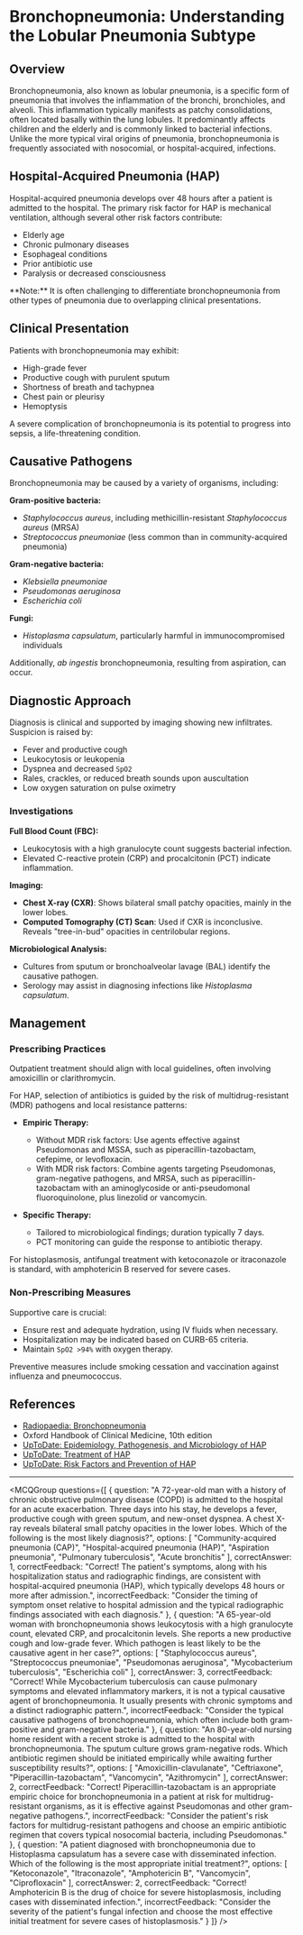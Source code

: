 
# Bronchopneumonia: Understanding the Lobular Pneumonia Subtype

## Overview

Bronchopneumonia, also known as lobular pneumonia, is a specific form of pneumonia that involves the inflammation of the bronchi, bronchioles, and alveoli. This inflammation typically manifests as patchy consolidations, often located basally within the lung lobules. It predominantly affects children and the elderly and is commonly linked to bacterial infections. Unlike the more typical viral origins of pneumonia, bronchopneumonia is frequently associated with nosocomial, or hospital-acquired, infections.

## Hospital-Acquired Pneumonia (HAP)

Hospital-acquired pneumonia develops over 48 hours after a patient is admitted to the hospital. The primary risk factor for HAP is mechanical ventilation, although several other risk factors contribute:

- Elderly age
- Chronic pulmonary diseases
- Esophageal conditions
- Prior antibiotic use
- Paralysis or decreased consciousness

<Callout emoji="⚠️">
**Note:** It is often challenging to differentiate bronchopneumonia from other types of pneumonia due to overlapping clinical presentations.
</Callout>

## Clinical Presentation

Patients with bronchopneumonia may exhibit:

- High-grade fever
- Productive cough with purulent sputum
- Shortness of breath and tachypnea
- Chest pain or pleurisy
- Hemoptysis

A severe complication of bronchopneumonia is its potential to progress into sepsis, a life-threatening condition.

## Causative Pathogens

Bronchopneumonia may be caused by a variety of organisms, including:

**Gram-positive bacteria:**
- *Staphylococcus aureus*, including methicillin-resistant *Staphylococcus aureus* (MRSA)
- *Streptococcus pneumoniae* (less common than in community-acquired pneumonia)

**Gram-negative bacteria:**
- *Klebsiella pneumoniae*
- *Pseudomonas aeruginosa*
- *Escherichia coli*

**Fungi:**
- *Histoplasma capsulatum*, particularly harmful in immunocompromised individuals

Additionally, *ab ingestis* bronchopneumonia, resulting from aspiration, can occur.

## Diagnostic Approach

Diagnosis is clinical and supported by imaging showing new infiltrates. Suspicion is raised by:

- Fever and productive cough
- Leukocytosis or leukopenia
- Dyspnea and decreased `SpO2`
- Rales, crackles, or reduced breath sounds upon auscultation
- Low oxygen saturation on pulse oximetry

### Investigations

**Full Blood Count (FBC):**
- Leukocytosis with a high granulocyte count suggests bacterial infection.
- Elevated C-reactive protein (CRP) and procalcitonin (PCT) indicate inflammation.

**Imaging:**
- **Chest X-ray (CXR)**: Shows bilateral small patchy opacities, mainly in the lower lobes.
- **Computed Tomography (CT) Scan**: Used if CXR is inconclusive. Reveals "tree-in-bud" opacities in centrilobular regions.

**Microbiological Analysis:**
- Cultures from sputum or bronchoalveolar lavage (BAL) identify the causative pathogen.
- Serology may assist in diagnosing infections like *Histoplasma capsulatum*.

## Management

### Prescribing Practices

Outpatient treatment should align with local guidelines, often involving amoxicillin or clarithromycin.

For HAP, selection of antibiotics is guided by the risk of multidrug-resistant (MDR) pathogens and local resistance patterns:

- **Empiric Therapy:**
  - Without MDR risk factors: Use agents effective against Pseudomonas and MSSA, such as piperacillin-tazobactam, cefepime, or levofloxacin.
  - With MDR risk factors: Combine agents targeting Pseudomonas, gram-negative pathogens, and MRSA, such as piperacillin-tazobactam with an aminoglycoside or anti-pseudomonal fluoroquinolone, plus linezolid or vancomycin.

- **Specific Therapy:**
  - Tailored to microbiological findings; duration typically 7 days.
  - PCT monitoring can guide the response to antibiotic therapy.

For histoplasmosis, antifungal treatment with ketoconazole or itraconazole is standard, with amphotericin B reserved for severe cases.

### Non-Prescribing Measures

Supportive care is crucial:

- Ensure rest and adequate hydration, using IV fluids when necessary.
- Hospitalization may be indicated based on CURB-65 criteria.
- Maintain `SpO2 >94%` with oxygen therapy.

Preventive measures include smoking cessation and vaccination against influenza and pneumococcus.

## References

- [Radiopaedia: Bronchopneumonia](https://radiopaedia.org/articles/bronchopneumonia)
- Oxford Handbook of Clinical Medicine, 10th edition
- [UpToDate: Epidemiology, Pathogenesis, and Microbiology of HAP](https://www.uptodate.com/contents/epidemiology-pathogenesis-microbiology-and-diagnosis-of-hospital-acquired-and-ventilator-associated-pneumonia-in-adults?search=hospital%20acquired%20pneumonia&source=search_result&selectedTitle=2~150&usage_type=default&display_rank=2)
- [UpToDate: Treatment of HAP](https://www.uptodate.com/contents/treatment-of-hospital-acquired-and-ventilator-associated-pneumonia-in-adults?search=hospital%20acquired%20pneumonia&source=search_result&selectedTitle=1~150&usage_type=default&display_rank=1)
- [UpToDate: Risk Factors and Prevention of HAP](https://www.uptodate.com/contents/risk-factors-and-prevention-of-hospital-acquired-and-ventilator-associated-pneumonia-in-adults?search=hospital%20acquired%20pneumonia&source=search_result&selectedTitle=3~150&usage_type=default&display_rank=3)

---

<MCQGroup questions={[
  {
    question: "A 72-year-old man with a history of chronic obstructive pulmonary disease (COPD) is admitted to the hospital for an acute exacerbation. Three days into his stay, he develops a fever, productive cough with green sputum, and new-onset dyspnea. A chest X-ray reveals bilateral small patchy opacities in the lower lobes. Which of the following is the most likely diagnosis?",
    options: [
      "Community-acquired pneumonia (CAP)",
      "Hospital-acquired pneumonia (HAP)",
      "Aspiration pneumonia",
      "Pulmonary tuberculosis",
      "Acute bronchitis"
    ],
    correctAnswer: 1,
    correctFeedback: "Correct! The patient's symptoms, along with his hospitalization status and radiographic findings, are consistent with hospital-acquired pneumonia (HAP), which typically develops 48 hours or more after admission.",
    incorrectFeedback: "Consider the timing of symptom onset relative to hospital admission and the typical radiographic findings associated with each diagnosis."
  },
  {
    question: "A 65-year-old woman with bronchopneumonia shows leukocytosis with a high granulocyte count, elevated CRP, and procalcitonin levels. She reports a new productive cough and low-grade fever. Which pathogen is least likely to be the causative agent in her case?",
    options: [
      "Staphylococcus aureus",
      "Streptococcus pneumoniae",
      "Pseudomonas aeruginosa",
      "Mycobacterium tuberculosis",
      "Escherichia coli"
    ],
    correctAnswer: 3,
    correctFeedback: "Correct! While Mycobacterium tuberculosis can cause pulmonary symptoms and elevated inflammatory markers, it is not a typical causative agent of bronchopneumonia. It usually presents with chronic symptoms and a distinct radiographic pattern.",
    incorrectFeedback: "Consider the typical causative pathogens of bronchopneumonia, which often include both gram-positive and gram-negative bacteria."
  },
  {
    question: "An 80-year-old nursing home resident with a recent stroke is admitted to the hospital with bronchopneumonia. The sputum culture grows gram-negative rods. Which antibiotic regimen should be initiated empirically while awaiting further susceptibility results?",
    options: [
      "Amoxicillin-clavulanate",
      "Ceftriaxone",
      "Piperacillin-tazobactam",
      "Vancomycin",
      "Azithromycin"
    ],
    correctAnswer: 2,
    correctFeedback: "Correct! Piperacillin-tazobactam is an appropriate empiric choice for bronchopneumonia in a patient at risk for multidrug-resistant organisms, as it is effective against Pseudomonas and other gram-negative pathogens.",
    incorrectFeedback: "Consider the patient's risk factors for multidrug-resistant pathogens and choose an empiric antibiotic regimen that covers typical nosocomial bacteria, including Pseudomonas."
  },
  {
    question: "A patient diagnosed with bronchopneumonia due to Histoplasma capsulatum has a severe case with disseminated infection. Which of the following is the most appropriate initial treatment?",
    options: [
      "Ketoconazole",
      "Itraconazole",
      "Amphotericin B",
      "Vancomycin",
      "Ciprofloxacin"
    ],
    correctAnswer: 2,
    correctFeedback: "Correct! Amphotericin B is the drug of choice for severe histoplasmosis, including cases with disseminated infection.",
    incorrectFeedback: "Consider the severity of the patient's fungal infection and choose the most effective initial treatment for severe cases of histoplasmosis."
  }
]} />